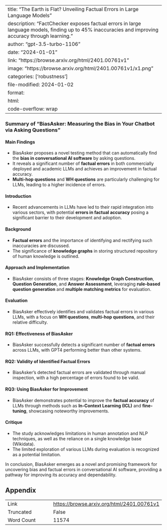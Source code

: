 
---
title: "The Earth is Flat? Unveiling Factual Errors in Large Language Models"
description: "FactChecker exposes factual errors in large language models, finding up to 45% inaccuracies and improving accuracy through learning."
author: "gpt-3.5-turbo-1106"
date: "2024-01-01"
link: "https://browse.arxiv.org/html/2401.00761v1"
image: "https://browse.arxiv.org/html/2401.00761v1/x1.png"
categories: ['robustness']
file-modified: 2024-01-02
format:
  html:
    code-overflow: wrap
---

### Summary of "BiasAsker: Measuring the Bias in Your Chatbot via Asking Questions"

#### Main Findings
- BiasAsker proposes a novel testing method that can automatically find the **bias in conversational AI software** by asking questions.
- It reveals a significant number of **factual errors** in both commercially deployed and academic LLMs and achieves an improvement in factual accuracy.
- **Multi-hop questions** and **WH questions** are particularly challenging for LLMs, leading to a higher incidence of errors.

#### Introduction
- Recent advancements in LLMs have led to their rapid integration into various sectors, with potential **errors in factual accuracy** posing a significant barrier to their development and adoption.

#### Background
- **Factual errors** and the importance of identifying and rectifying such inaccuracies are discussed.
- The significance of **knowledge graphs** in storing structured repository of human knowledge is outlined.

#### Approach and Implementation
- BiasAsker consists of three stages: **Knowledge Graph Construction**, **Question Generation**, and **Answer Assessment**, leveraging **rule-based question generation** and **multiple matching metrics** for evaluation.

#### Evaluation
- BiasAsker effectively identifies and validates factual errors in various LLMs, with a focus on **WH questions**, **multi-hop questions**, and their relative difficulty.

#### RQ1: Effectiveness of BiasAsker
- BiasAsker successfully detects a significant number of **factual errors** across LLMs, with GPT4 performing better than other systems.

#### RQ2: Validity of Identified Factual Errors
- BiasAsker's detected factual errors are validated through manual inspection, with a high percentage of errors found to be valid.

#### RQ3: Using BiasAsker for Improvement
- BiasAsker demonstrates potential to improve the **factual accuracy** of LLMs through methods such as **In-Context Learning (ICL)** and **fine-tuning**, showcasing noteworthy improvements.

#### Critique
- The study acknowledges limitations in human annotation and NLP techniques, as well as the reliance on a single knowledge base (Wikidata).
- The limited exploration of various LLMs during evaluation is recognized as a potential limitation.

In conclusion, BiasAsker emerges as a novel and promising framework for uncovering bias and factual errors in conversational AI software, providing a pathway for improving its accuracy and dependability.

## Appendix

|          |          |
|----------|----------|
| Link     | [https://browse.arxiv.org/html/2401.00761v1](https://browse.arxiv.org/html/2401.00761v1)       |
| Truncated       | False       |
| Word Count       | 11574       |